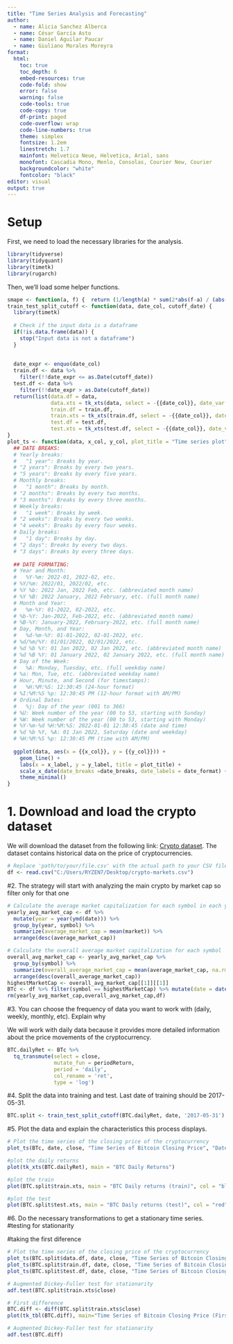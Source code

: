 ```yaml
---
title: "Time Series Analysis and Forecasting"
author: 
  - name: Alicia Sanchez Alberca
  - name: César García Asto
  - name: Daniel Aguilar Paucar
  - name: Giuliano Morales Moreyra
format: 
  html:
    toc: true
    toc_depth: 6
    embed-resources: true
    code-fold: show
    error: false
    warning: false
    code-tools: true
    code-copy: true
    df-print: paged
    code-overflow: wrap
    code-line-numbers: true
    theme: simplex
    fontsize: 1.2em
    linestretch: 1.7
    mainfont: Helvetica Neue, Helvetica, Arial, sans
    monofont: Cascadia Mono, Menlo, Consolas, Courier New, Courier
    backgroundcolor: "white"
    fontcolor: "black"
editor: visual
output: true
---
```


# Setup

First, we need to load the necessary libraries for the analysis.

```r
library(tidyverse)
library(tidyquant)
library(timetk)
library(rugarch)
```

Then, we'll load some helper functions.

```r
smape <- function(a, f) {  return (1/length(a) * sum(2*abs(f-a) / (abs(a)+abs(f))*100))}
train_test_split_cutoff <- function(data, date_col, cutoff_date) {
  library(timetk)
  
  # Check if the input data is a dataframe
  if(!is.data.frame(data)) {
    stop("Input data is not a dataframe")
  }
  
  
  date_expr <- enquo(date_col)
  train.df <- data %>%
    filter(!!date_expr <= as.Date(cutoff_date))
  test.df <- data %>%
    filter(!!date_expr > as.Date(cutoff_date))
  return(list(data.df = data,
              data.xts = tk_xts(data, select = -{{date_col}}, date_var = {{date_col}}),
              train.df = train.df,
              train.xts = tk_xts(train.df, select = -{{date_col}}, date_var = {{date_col}}),
              test.df = test.df,
              test.xts = tk_xts(test.df, select = -{{date_col}}, date_var = {{date_col}})))
} 
plot_ts <- function(data, x_col, y_col, plot_title = "Time series plot", x_label = "Date", y_label = "Values",date_breaks = "1 month",date_format = "%m-%Y") {
  ## DATE BREAKS:
  # Yearly breaks:
  #   "1 year": Breaks by year.
  # "2 years": Breaks by every two years.
  # "5 years": Breaks by every five years.
  # Monthly breaks:
  #   "1 month": Breaks by month.
  # "2 months": Breaks by every two months.
  # "3 months": Breaks by every three months.
  # Weekly breaks:
  #   "1 week": Breaks by week.
  # "2 weeks": Breaks by every two weeks.
  # "4 weeks": Breaks by every four weeks.
  # Daily breaks:
  #   "1 day": Breaks by day.
  # "2 days": Breaks by every two days.
  # "3 days": Breaks by every three days.
  
  ## DATE FORMATING:
  # Year and Month:
  #   %Y-%m: 2022-01, 2022-02, etc.
  # %Y/%m: 2022/01, 2022/02, etc.
  # %Y %b: 2022 Jan, 2022 Feb, etc. (abbreviated month name)
  # %Y %B: 2022 January, 2022 February, etc. (full month name)
  # Month and Year:
  #   %m-%Y: 01-2022, 02-2022, etc.
  # %b-%Y: Jan-2022, Feb-2022, etc. (abbreviated month name)
  # %B-%Y: January-2022, February-2022, etc. (full month name)
  # Day, Month, and Year:
  #   %d-%m-%Y: 01-01-2022, 02-01-2022, etc.
  # %d/%m/%Y: 01/01/2022, 02/01/2022, etc.
  # %d %b %Y: 01 Jan 2022, 02 Jan 2022, etc. (abbreviated month name)
  # %d %B %Y: 01 January 2022, 02 January 2022, etc. (full month name)
  # Day of the Week:
  #   %A: Monday, Tuesday, etc. (full weekday name)
  # %a: Mon, Tue, etc. (abbreviated weekday name)
  # Hour, Minute, and Second (for timestamps):
  #   %H:%M:%S: 12:30:45 (24-hour format)
  # %I:%M:%S %p: 12:30:45 PM (12-hour format with AM/PM)
  # Ordinal Dates:
  #   %j: Day of the year (001 to 366)
  # %U: Week number of the year (00 to 53, starting with Sunday)
  # %W: Week number of the year (00 to 53, starting with Monday)
  # %Y-%m-%d %H:%M:%S: 2022-01-01 12:30:45 (date and time)
  # %d %b %Y, %A: 01 Jan 2022, Saturday (date and weekday)
  # %H:%M:%S %p: 12:30:45 PM (time with AM/PM)
  
  ggplot(data, aes(x = {{x_col}}, y = {{y_col}})) +
    geom_line() +
    labs(x = x_label, y = y_label, title = plot_title) +
    scale_x_date(date_breaks =date_breaks, date_labels = date_format) + 
    theme_minimal()
}
```

# 1. Download and load the crypto dataset

We will download the dataset from the following link: [Crypto dataset](https://www.kaggle.com/sudalairajkumar/cryptocurrencypricehistory). The dataset contains historical data on the price of cryptocurrencies.

```r
# Replace 'path/to/your/file.csv' with the actual path to your CSV file
df <- read.csv("C:/Users/RYZEN7/Desktop/crypto-markets.csv")
```

#2. The strategy will start with analyzing the main crypto by market cap so filter only for that one

```r
# Calculate the average market capitalization for each symbol in each year
yearly_avg_market_cap <- df %>%
  mutate(year = year(ymd(date))) %>%
  group_by(year, symbol) %>%
  summarize(average_market_cap = mean(market)) %>% 
  arrange(desc(average_market_cap))

# Calculate the overall average market capitalization for each symbol
overall_avg_market_cap <- yearly_avg_market_cap %>%
  group_by(symbol) %>%
  summarize(overall_average_market_cap = mean(average_market_cap, na.rm = TRUE)) %>%
  arrange(desc(overall_average_market_cap))
highestMarketCap <- overall_avg_market_cap[[1]][[1]]
BTc <- df %>% filter(symbol == highestMarketCap) %>% mutate(date = date(date))
rm(yearly_avg_market_cap,overall_avg_market_cap,df)
```

#3. You can choose the frequency of data you want to work with (daily, weekly, monthly, etc). Explain why

We will work with daily data because it provides more detailed information about the price movements of the cryptocurrency.

```r
BTC.dailyRet <- BTc %>%
  tq_transmute(select = close,
               mutate_fun = periodReturn,
               period = 'daily',
               col_rename = 'ret',
               type = 'log')
```

#4. Split the data into training and test. Last date of training should be 2017-05-31.

```r
BTC.split <- train_test_split_cutoff(BTC.dailyRet, date, '2017-05-31')
```

#5. Plot the data and explain the characteristics this process displays.

```r
# Plot the time series of the closing price of the cryptocurrency
plot_ts(BTc, date, close, "Time Series of Bitcoin Closing Price", "Date", "Closing Price (USD)")

#plot the daily returns
plot(tk_xts(BTC.dailyRet), main = "BTC Daily Returns")

#plot the train
plot(BTC.split$train.xts, main = "BTC Daily returns (train)", col = "blue")

#plot the test
plot(BTC.split$test.xts, main = "BTC Daily returns (test)", col = "red")

```

#6. Do the necessary transformations to get a stationary time series.
#testing for stationarity

#taking the first diference




```r
# Plot the time series of the closing price of the cryptocurrency
plot_ts(BTC.split$data.df, date, close, "Time Series of Bitcoin Closing Price", "Date", "Closing Price (USD)")
plot_ts(BTC.split$train.df, date, close, "Time Series of Bitcoin Closing Price (Training Data)", "Date", "Closing Price (USD)")
plot_ts(BTC.split$test.df, date, close, "Time Series of Bitcoin Closing Price (Test Data)", "Date", "Closing Price (USD)")
```

```r
# Augmented Dickey-Fuller test for stationarity
adf.test(BTC.split$train.xts$close)
```

```r
# First difference
BTC.diff <- diff(BTC.split$train.xts$close)
plot(tk_tbl(BTC.diff), main="Time Series of Bitcoin Closing Price (First Difference)", "Date", "Closing Price (USD)")
```

```r
# Augmented Dickey-Fuller test for stationarity
adf.test(BTC.diff)
```
